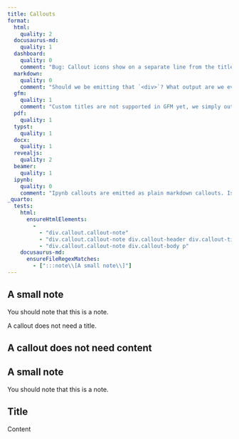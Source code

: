 ```yaml
---
title: Callouts
format:
  html: 
    quality: 2
  docusaurus-md:
    quality: 1
  dashboard:
    quality: 0
    comment: "Bug: Callout icons show on a separate line from the title."
  markdown:
    quality: 0
    comment: "Should we be emitting that `<div>`? What output are we even targeting here?"
  gfm:
    quality: 1
    comment: "Custom titles are not supported in GFM yet, we simply output a new heading."
  pdf:
    quality: 1
  typst:
    quality: 1
  docx:
    quality: 1
  revealjs:
    quality: 2
  beamer:
    quality: 1
  ipynb:
    quality: 0
    comment: "Ipynb callouts are emitted as plain markdown callouts. Is that what we want?"
_quarto:
  tests:
    html:
      ensureHtmlElements:
        - 
          - "div.callout.callout-note"
          - "div.callout.callout-note div.callout-header div.callout-title-container"
          - "div.callout.callout-note div.callout-body p"
    docusaurus-md:
      ensureFileRegexMatches:
        - [":::note\\[A small note\\]"]
---
```


::: {.callout-note}

## A small note

You should note that this is a note.

:::

::: {.callout-warning}

A callout does not need a title.

:::

::: {.callout-note}

## A callout does not need content

:::

::: {.callout-note}

:::

::: {.callout-note collapse="true" appearance="minimal"}

## A small note

You should note that this is a note.

:::

::: {.callout}

:::

::: {.callout}

## Title

Content

:::

